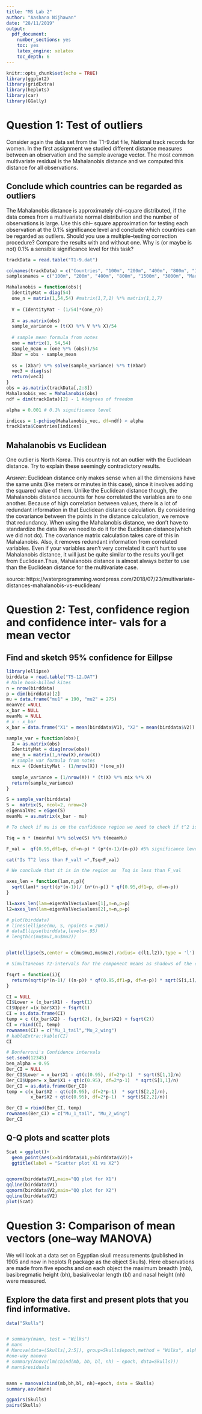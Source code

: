 ```yaml
---
title: "MS Lab 2"
author: "Aashana Nijhawan"
date: "28/11/2019"
output:
  pdf_document:
    number_sections: yes
    toc: yes
    latex_engine: xelatex
    toc_depth: 6
---
```


```r
knitr::opts_chunk$set(echo = TRUE)
library(ggplot2)
library(gridExtra)
library(heplots)
library(car)
library(GGally)
```

\newpage

# Question 1: Test of outliers
Consider again the data set from the T1-9.dat file, National track records for women. In the first assignment we studied different distance measures between an observation and the sample average vector. The most common multivariate residual is the Mahalanobis distance and we computed this distance for all observations.

## Conclude which countries can be regarded as outliers
The Mahalanobis distance is approximately chi–square distributed, if the data comes from a multivariate normal distribution and the number of observations is large. Use this chi– square approximation for testing each observation at the 0.1% significance level and conclude which countries can be regarded as outliers. Should you use a multiple–testing correction procedure? Compare the results with and without one. Why is (or maybe is not) 0.1% a sensible significance level for this task?


```r
trackData = read.table("T1-9.dat")

colnames(trackData) = c("Countries", "100m", "200m", "400m", "800m", "1500m", "3000m", "Marathon")
samplesnames = c("100m", "200m", "400m", "800m", "1500m", "3000m", "Marathon")

Mahalanobis = function(obs){
  IdentityMat = diag(54)
  one_n = matrix(1,54,54) #matrix(1,7,1) %*% matrix(1,1,7)
  
  V = (IdentityMat - (1/54)*(one_n))
  
  X = as.matrix(obs)
  sample_variance = (t(X) %*% V %*% X)/54
  
  # sample mean formula from notes
  one = matrix(1, 54,54)
  sample_mean = (one %*% (obs))/54
  Xbar = obs - sample_mean
  
  ss = (Xbar) %*% solve(sample_variance) %*% t(Xbar)
  vec3 = diag(ss)
  return(vec3)
}
obs = as.matrix(trackData[,2:8])
Mahalanobis_vec = Mahalanobis(obs)
ndf = dim(trackData)[2] - 1 #degrees of freedom

alpha = 0.001 # 0.1% significance level

indices = 1-pchisq(Mahalanobis_vec, df=ndf) < alpha
trackData$Countries[indices]
```


## Mahalanobis vs Euclidean
One outlier is North Korea. This country is not an outlier with the Euclidean distance. Try to explain these seemingly contradictory results.

*Answer*: Euclidean distance only makes sense when all the dimensions have the same units (like meters or minutes in this case), since it involves adding the squared value of them.
Unlike the Euclidean distance though, the Mahalanobis distance accounts for how correlated the variables are to one another. Because of high correlation between values, there is a lot of redundant information in that Euclidean distance calculation. By considering the covariance between the points in the distance calculation, we remove that redundancy.
When using the Mahalanobis distance, we don’t have to standardize the data like we need to do it for the Euclidean distance(which we did not do). The covariance matrix calculation takes care of this in Mahalanobis. Also, it removes redundant information from correlated variables. Even if your variables aren’t very correlated it can’t hurt to use Mahalanobis distance, it will just be quite similar to the results you’ll get from Euclidean.Thus, Mahalanobis distance is almost always better to use than the Euclidean distance for the multivariate case.

source: https://waterprogramming.wordpress.com/2018/07/23/multivariate-distances-mahalanobis-vs-euclidean/

# Question 2: Test, confidence region and confidence inter- vals for a mean vector

## Find and sketch 95% confidence for Eillpse
```r
library(ellipse)
birddata = read.table("T5-12.DAT")
# Male hook-billed kites
n = nrow(birddata) 
p = dim(birddata)[2]
mu = data.frame("mu1" = 190, "mu2" = 275)
meanVec =NULL
x_bar = NULL
meanMu = NULL
# x - x_bar
x_bar = data.frame("X1" = mean(birddata$V1), "X2" = mean(birddata$V2))

sample_var = function(obs){
  X = as.matrix(obs)
  IdentityMat = diag(nrow(obs))
  one_n = matrix(1,nrow(X),nrow(X)) 
  # sample var formula from notes
  mix = (IdentityMat - (1/nrow(X)) *(one_n))
  
  sample_variance = (1/nrow(X)) * (t(X) %*% mix %*% X)
  return(sample_variance)
}

S = sample_var(birddata)
S =  matrix(S, ncol=2, nrow=2)
eigenValVec = eigen(S)
meanMu = as.matrix(x_bar - mu)

# To check if mu is on the confidence region we need to check if t^2 is < F_{n,n-p}

Tsq = n * (meanMu) %*% solve(S) %*% t(meanMu)

F_val =  qf(0.95,df1=p, df=n-p) * (p*(n-1)/(n-p)) #5% significance level

cat("Is T^2 less than F_val? =",Tsq<F_val)

# We conclude that it is in the region as  Tsq is less than F_val

axes_len = function(lam,n,p){
  sqrt(lam)* sqrt((p*(n-1))/ (n*(n-p)) * qf(0.95,df1=p, df=n-p))
}

l1=axes_len(lam=eigenValVec$values[1],n=n,p=p)
l2=axes_len(lam=eigenValVec$values[2],n=n,p=p)

# plot(birddata)
# lines(ellipse(mu, S, npoints = 200))
# dataEllipse(birddata,levels=.95)
# length(c(mu$mu1,mu$mu2))


plot(ellipse(S,center = c(mu$mu1,mu$mu2),radius= c(l1,l2)),type = 'l')

```



```r

# Simultaneous T2-intervals for the component means as shadows of the confidence ellipse on the axes

fsqrt = function(i){
  return(sqrt(p*(n-1)/ ((n-p)) * qf(0.95,df1=p, df=n-p)) * sqrt(S[i,i]/n))
}

CI = NULL
CI$Lower = (x_bar$X1) - fsqrt(1)
CI$Upper =(x_bar$X1) + fsqrt(1)
CI = as.data.frame(CI)
temp = c ((x_bar$X2) - fsqrt(2), (x_bar$X2) + fsqrt(2))
CI = rbind(CI, temp)
rownames(CI) = c("Mu_1_tail","Mu_2_wing")
# kableExtra::kable(CI)
CI
```




```r
# Bonferroni's Confidence intervals
set.seed(12345)
ben_alpha = 0.95
Ber_CI = NULL
Ber_CI$Lower = x_bar$X1 - qt(c(0.95), df=2*p-1)  * sqrt(S[1,1]/n)
Ber_CI$Upper= x_bar$X1 + qt(c(0.95), df=2*p-1)  * sqrt(S[1,1]/n)
Ber_CI = as.data.frame(Ber_CI)
temp = c(x_bar$X2 - qt(c(0.95), df=2*p-1)  * sqrt(S[2,2]/n), 
         x_bar$X2 + qt(c(0.95), df=2*p-1)  * sqrt(S[2,2]/n))

Ber_CI = rbind(Ber_CI, temp)
rownames(Ber_CI) = c("Mu_1_tail", "Mu_2_wing")
Ber_CI

```

## Q-Q plots and scatter plots
```r

Scat = ggplot()+
  geom_point(aes(x=birddata$V1,y=birddata$V2))+
  ggtitle(label = "Scatter plot X1 vs X2")


qqnorm(birddata$V1,main="QQ plot for X1")
qqline(birddata$V1)
qqnorm(birddata$V2,main="QQ plot for X2")
qqline(birddata$V2)
plot(Scat)

```

# Question 3: Comparison of mean vectors (one–way MANOVA)


We will look at a data set on Egyptian skull measurements (published in 1905 and now in heplots R package as the object Skulls). Here observations are made from five epochs and on each object the maximum breadth (mb), basibregmatic height (bh), basialiveolar length (bl) and nasal height (nh) were measured.

## Explore the data first and present plots that you find informative.

```r
data("Skulls")


# summary(mann, test = "Wilks")
# mann
# Manova(data=(Skulls[,2:5]), group=Skulls$epoch,method = "Wilks", alpha=0.05,CI=TRUE)
#one-way manova
# summary(Anova(lm(cbind(mb, bh, bl, nh) ~ epoch, data=Skulls)))
# mann$residuals


mann = manova(cbind(mb,bh,bl, nh)~epoch, data = Skulls)
summary.aov(mann)

ggpairs(Skulls)
pairs(Skulls)
```



